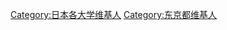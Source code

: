 {{educat|东京大学|User u-tokyo|country=日本}}
[[Category:日本各大学维基人|Category:日本各大学维基人]]
[[Category:东京都维基人|Category:东京都维基人]]